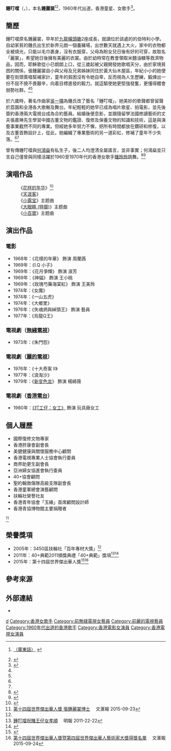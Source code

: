 {{藝人
|姓名 = 鍾叮噹
|類型 = 女歌手
|圖片 = 
|圖片尺寸 = 
|圖片簡介 = 
|本名 = 鍾麗裳
|外文名 = 
|外文 = 
|羅馬拼音 = Chung Ding Dong
|英文名 = Lisa Chung
|暱稱 = 叮噹姐，張太
|其他藝名 = 
|國籍 = 
|民族 = 
|籍貫 = 
|出生日期 = {{birth year and age|1953}}
|出生地點 = {{BHKG}}[[元朗|元朗]][[大旗嶺|大旗嶺]]
|逝世日期 = 
|逝世地點 = 
|職業 = 古董文物藝術鑑證及修復專家
|語言 = 
|教育程度 = 
|母校 = 伯特利小學
|宗教信仰 = 
|配偶 ={{marriage|張嘉琳|1981}}<ref>{{Cite web |url=http://www.polyu.edu.hk/aado/mt33/ch2/cheungchung-ls.pdf |title=張鍾麗裳 |access-date=2018-01-10 |archive-date=2018-01-10 |archive-url=https://web.archive.org/web/20180110174639/http://www.polyu.edu.hk/aado/mt33/ch2/cheungchung-ls.pdf |dead-url=no }}</ref>
|兒女 = 
|父母 = 
|親屬 = 
|音樂類型 = 
|演奏樂器 = 
|出道地點 = 
|出道日期 = 
|出道作 = 
|代表作 = 《[[小露寶|小露寶]]》主題曲
|著名角色 = 
|活躍年代 = 
|唱片公司 = 
|經紀公司 = 
|網站 = 
|相關團體 = [[麗的電視|麗的電視]]「紫荊花合唱團」
|IMDb = 2977456
|現任成員 = 
|過往成員 = 
|獎項 = 第十四屆世界傑出華人獎
}}

'''鍾叮噹'''（{{lang-en|Lisa Chung Ding Dong}}，{{bd|1953年||}}），本名'''鍾麗裳'''<ref name=apple20111121>{{cite news |url= http://hk.apple.nextmedia.com/enews/realtime/20111121/50050224 |title= 鍾叮噹轉行 修復文物 |date= 2011-11-21 |accessdate= 2016-03-25 |publisher= 香港蘋果日報 |archive-date= 2016-04-06 |archive-url= https://web.archive.org/web/20160406150403/http://hk.apple.nextmedia.com/enews/realtime/20111121/50050224 |dead-url= no }}[http://hk.apple.nextmedia.com/entertainment/art/20111122/15822640 （廣東話）] {{Wayback|url=http://hk.apple.nextmedia.com/entertainment/art/20111122/15822640 |date=20160406143455 }}</ref><ref name=oncc20151219>{{cite news |url= http://hk.on.cc/hk/bkn/cnt/entertainment/20151219/bkn-20151219142356343-1219_00862_001.html |title= 忙維修鑒定古代文物　鍾叮噹工作當娛樂 |date= 2015-12-19 |accessdate= 2016-03-25 |publisher= on.cc東網 |archive-date= 2016-04-07 |archive-url= https://web.archive.org/web/20160407060505/http://hk.on.cc/hk/bkn/cnt/entertainment/20151219/bkn-20151219142356343-1219_00862_001.html |dead-url= no }}</ref>，1960年代出道，香港童星、女歌手<ref>{{cite web|url=http://www.goldenage.hk/b5/ga/ga_article.php?article_id=1051|title=修復人生－－鐘叮噹|date=2015|accessdate=2016-03-25|publisher=長者安居協會|work=長訊月刊|deadurl=yes|archiveurl=https://web.archive.org/web/20160407040102/http://www.goldenage.hk/b5/ga/ga_article.php?article_id=1051|archivedate=2016年4月7日|df=}}</ref>。

==簡歷==
鍾叮噹原名鍾麗裳，早年於[[九龍|九龍]][[橫頭磡|橫頭磡]]2座成長，就讀位於該處的的伯特利小學。自幼家貧的鍾氏出生於新界元朗一個養豬場，出世數天就遇上大火，家中的衣物都全被燒光，只能以毛巾裹身，沒有衣服穿，父母為盼女兒日後有好的可穿，故取名「麗裳」，希望她日後擁有美麗的衣裳。由於幼時常在教會領取米麵油糖等救濟物品，因而，耶穌歌從小已朗朗上口，從三歲起被父親開發她歌唱天分，由於家境貧困的關係，張鍾麗裳自小與父母及兄弟姊妹同住於黃大仙木屋區，年紀小小的她便要在街頭賣唱幫補家計，童年的貧困沒有令她自卑，反而視為人生歷練，鍛煉出一份不屈不撓不畏艱辛，向着目標進發的毅力。就這驅使她更堅強發奮，更懂得體會弱勢社群。<ref name=apple20111121/><ref name=oncc20151219/>

於六歲時，著名作曲家[[吳一嘯|吳一嘯]]為鍾氏改了藝名「鍾叮噹」，她美妙的歌聲都曾留聲於荔園和全港各大歌榭及舞台。年紀輕輕的她早已成為唱片歌星、拍電影，並先後簽約香港兩大電視台成為合約藝員。結婚後便息影，並跟隨留學法國修讀藝術的丈夫張嘉琳先生學習中國古董文物的鑑證、復修及保養文物的知識和技術，這是與演藝事業截然不同的專業。但經她多年努力不懈，把所有時間都放在鑽研和修復，以及古董首飾設計上，從此，她編織了專業藝術的另一道彩虹，修補了童年不少失落。<ref name=apple20111121/><ref name=oncc20151219/>

曾有傳鍾叮噹與[[何鴻燊|何鴻燊]]有私生子，後二人均澄清全屬謠言，並非事實；何鴻燊並只言自己僅曾與同樣活躍於1960至1970年代的香港女歌手[[鍾玲玲_(歌手)|鍾玲玲]]跳舞。<ref>{{cite news |title=「賭王」何鴻燊怒稱黃夏蕙傳言「黐線」 |url=https://www.epochtimes.com/b5/1/6/8/n97059.htm |accessdate=2022-01-17 |work=[[大紀元時報|大紀元時報]] |date=2001-06-08 |archive-date=2022-01-17 |archive-url=https://web.archive.org/web/20220117001643/https://www.epochtimes.com/b5/1/6/8/n97059.htm |dead-url=no }}</ref><ref>{{Cite news|url=http://www.hihoku.com.hk/yule/mingxing/gtxw/2011/0808/154159.html|title=鍾叮當：傳聞好好笑|language=zh-cn|publisher=Hi好酷|author=|date=2001-06-09|accessdate=2016-02-14|deadurl=yes|archiveurl=https://web.archive.org/web/20160405110425/http://www.hihoku.com.hk/yule/mingxing/gtxw/2011/0808/154159.html|archivedate=2016-04-05}}</ref>

==演唱作品==
:《[[花样的年华|花样的年华]]》<ref>{{Cite news|url=http://news.takungpao.com/paper/q/2013/0113/1383801.html|title=粤语歌舞片歌曲仍堪欣赏|language=zh-cn|publisher=大公网|author=|date=2013-01-13|accessdate=2016-02-14|archive-date=2016-02-22|archive-url=https://web.archive.org/web/20160222083353/http://news.takungpao.com/paper/q/2013/0113/1383801.html|dead-url=no}}</ref>
:《[[天涯客|天涯客]]》
:《[[小露宝|小露宝]]》主题曲
:《[[大眼睛_(特摄)|大眼睛 (特摄)]]》主题曲
:《[[小百寶|小百寶]]》主题曲
==演出作品==
===電影===
*1968年：《花樣的年華》 飾演 周蘭茜	
*1969年：《I.Q 小子》 	
*1969年：《花月爭輝》 飾演 淑芳	
*1969年：《神貓》 飾演 王小桃	
*1969年：《玫瑰芍藥海棠紅》 飾演 王美玲	
*1974年：《女魔》 	
*1974年：《一山五虎》 	
*1974年：《大鄉里》 	
*1976年：《失魂炳與綽頭王》 飾演 藝員	
*1977年：《烏龍Q王》 
===電視劇（[[無綫電視|無綫電視]]）===
*1973年：《朱門怨》
===電視劇（[[麗的電視|麗的電視]]）===
*1976年：《十大奇案 II》
*1977年：《浪淘沙》
*1979年：《[[新变色龙|新变色龙]]》 飾演 楊綺薇

===電視劇（[[香港電台|香港電台]]）===
*1980年：[http://podcasts.rthk.hk/podcast/item_epi.php?pid=944&lang=zh-CN&id=64018 《打工仔：女工》] {{Wayback|url=http://podcasts.rthk.hk/podcast/item_epi.php?pid=944&lang=zh-CN&id=64018 |date=20180111165024 }} 飾演 玩具廠女工

==個人履歷==
*國際復修文物專家
*香港肝康會副會長
*美健健康與關懷服務中心顧問
*香港電視專業人士協會執行委員
*商界助更生副會長
*亞洲婦女協進會執行委員
*40+協會顧問
*聖約翰救傷隊高級支隊副會長
*香港童軍總會演藝顧問
*扶輪社榮譽社友
*香港青年協會「玉緣」首席顧問設計師
*香港青協博物館主要捐贈者
<ref name=鍾叮噹>[http://pdf.wenweipo.com/2015/09/23/aa15-0923.pdf 第十四屆世界傑出華人獎 張鍾麗裳博士] {{Wayback|url=http://pdf.wenweipo.com/2015/09/23/aa15-0923.pdf |date=20190701143426 }}　文滙報 2015-09-23</ref>

==榮譽獎項==
*2005年：3450區扶輪社「百年專材大獎」<ref name=鍾叮噹/>
*2011年：40+典範2011頒獎典禮「40+典範」獎項<ref>[https://life.mingpao.com/general/article?issue=20111122&nodeid=1508124055738 鍾叮噹祝賭王仔女孝順] {{Wayback|url=https://life.mingpao.com/general/article?issue=20111122&nodeid=1508124055738 |date=20180110114711 }}　明報 2011-22-22</ref><ref>{{Cite web |url=http://www.40pluslife.com/gallery.php?id=2 |title=40+典範2011頒獎典禮暨四周年慈善晚宴 |access-date=2018-01-10 |archive-date=2017-01-09 |archive-url=https://web.archive.org/web/20170109075247/http://40pluslife.com/gallery.php?id=2 |dead-url=no }}</ref>
*2015年：第十四屆世界傑出華人獎<ref>{{Cite web |url=http://www.wcbfund.com/woca_14th.php |title=世界傑出華人獎 |access-date=2018-01-10 |archive-date=2020-06-26 |archive-url=https://web.archive.org/web/20200626130636/http://www.wcbfund.com/woca_14th.php |dead-url=no }}</ref><ref>[http://paper.wenweipo.com/2015/09/24/AY1509240002.htm 第十四屆世界傑出華人獎暨第四屆世界傑出華人藝術家大獎得獎名單] {{Wayback|url=http://paper.wenweipo.com/2015/09/24/AY1509240002.htm |date=20190701143418 }}　文滙報 2015-09-24</ref>

== 參考來源 ==
{{reflist}}
==外部連結==
*{{hkmdb name|54527}}
[[Category:鍾姓|d]]
[[Category:香港女歌手|Category:香港女歌手]]
[[Category:前無綫電視女藝員|Category:前無綫電視女藝員]]
[[Category:前麗的電視藝員|Category:前麗的電視藝員]]
[[Category:1960年代出道的香港歌手|Category:1960年代出道的香港歌手]]
[[Category:香港電影女演員|Category:香港電影女演員]]
[[Category:香港電視女演員|Category:香港電視女演員]]